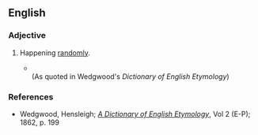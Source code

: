 ==English==

===Adjective===
{{en-adj|-}}

# Happening [[randomly]].
#*{{quote-book | year=~1596 | title=A Tale of a Tub | author=[[w:Ben Johnson|Ben Johnson]] | url=http://hollowaypages.com/jonson1692tub.htm
| passage=I put it <br/> Ev'n to your worship's bitterment, habnab; <br/> I shall have a chance of the dice for it.}} <br/>(As quoted in Wedgwood's ''Dictionary of English Etymology'')

===References===
*Wedgwood, Hensleigh; ''[http://books.google.com/books?id=eXIPAAAAYAAJ A Dictionary of English Etymology]'', Vol 2 (E-P); 1862, p. 199